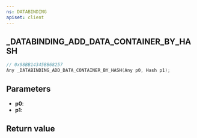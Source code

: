 ```yaml
---
ns: DATABINDING
apiset: client
---
```

## _DATABINDING_ADD_DATA_CONTAINER_BY_HASH

```c
// 0x98BB14345BB68257
Any _DATABINDING_ADD_DATA_CONTAINER_BY_HASH(Any p0, Hash p1);
```


## Parameters
* **p0**:
* **p1**:

## Return value